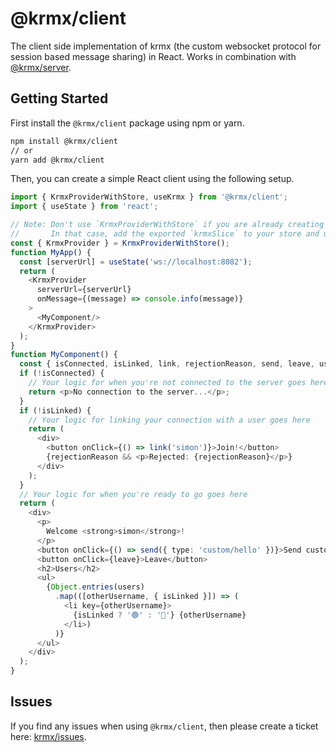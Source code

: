 # @krmx/client
The client side implementation of krmx (the custom websocket protocol for session based message sharing) in React. Works in combination with [@krmx/server](https://www.npmjs.com/package/@krmx/server).

## Getting Started
First install the `@krmx/client` package using npm or yarn.
```bash
npm install @krmx/client
// or
yarn add @krmx/client
```

Then, you can create a simple React client using the following setup.
```typescript jsx
import { KrmxProviderWithStore, useKrmx } from '@krmx/client';
import { useState } from 'react';

// Note: Don't use `KrmxProviderWithStore` if you are already creating a redux store in your app.
//       In that case, add the exported `krmxSlice` to your store and use `KrmxProvider` directly.
const { KrmxProvider } = KrmxProviderWithStore();
function MyApp() {
  const [serverUrl] = useState('ws://localhost:8082');
  return (
    <KrmxProvider
      serverUrl={serverUrl}
      onMessage={(message) => console.info(message)}
    >
      <MyComponent/>
    </KrmxProvider>
  );
}
function MyComponent() {
  const { isConnected, isLinked, link, rejectionReason, send, leave, users } = useKrmx();
  if (!isConnected) {
    // Your logic for when you're not connected to the server goes here
    return <p>No connection to the server...</p>;
  }
  if (!isLinked) {
    // Your logic for linking your connection with a user goes here
    return (
      <div>
        <button onClick={() => link('simon')}>Join!</button>
        {rejectionReason && <p>Rejected: {rejectionReason}</p>}
      </div>
    );
  }
  // Your logic for when you're ready to go goes here
  return (
    <div>
      <p>
        Welcome <strong>simon</strong>!
      </p>
      <button onClick={() => send({ type: 'custom/hello' })}>Send custom/hello</button>
      <button onClick={leave}>Leave</button>
      <h2>Users</h2>
      <ul>
        {Object.entries(users)
          .map(([otherUsername, { isLinked }]) => (
            <li key={otherUsername}>
              {isLinked ? '🟢' : '🔴'} {otherUsername}
            </li>)
          )}
      </ul>
    </div>
  );
}
```

## Issues
If you find any issues when using `@krmx/client`, then please create a ticket here: [krmx/issues](https://github.com/simonkarman/krmx/issues).
